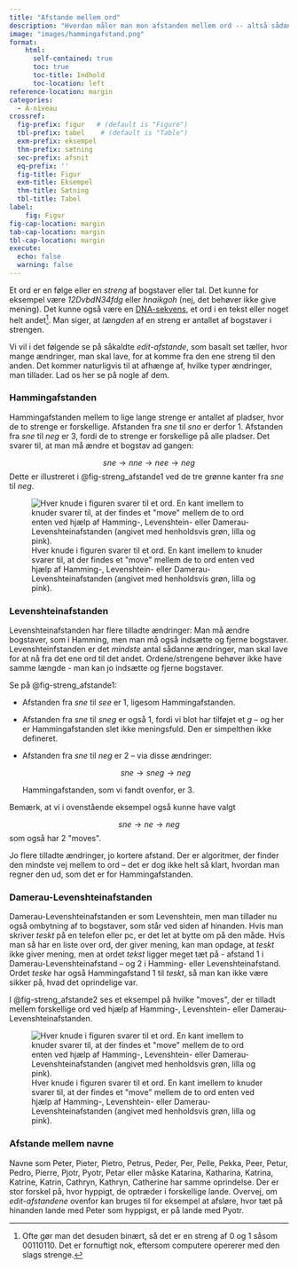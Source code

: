 ```yaml
---
title: "Afstande mellem ord"
description: "Hvordan måler man mon afstanden mellem ord -- altså sådan helt generelt?"
image: "images/hammingafstand.png"
format:
    html: 
      self-contained: true
      toc: true
      toc-title: Indhold
      toc-location: left
reference-location: margin
categories:
  - A-niveau
crossref:
  fig-prefix: figur   # (default is "Figure")
  tbl-prefix: tabel    # (default is "Table")
  exm-prefix: eksempel
  thm-prefix: sætning
  sec-prefix: afsnit
  eq-prefix: ''
  fig-title: Figur
  exm-title: Eksempel
  thm-title: Sætning
  tbl-title: Tabel
label:
    fig: Figur
fig-cap-location: margin
tab-cap-location: margin
tbl-cap-location: margin
execute:
  echo: false
  warning: false
---
```


Et ord er en følge eller en *streng* af bogstaver eller tal. Det kunne for eksempel være *12DvbdN34fdg* eller *hnaikgoh* (nej, det behøver ikke give mening). Det kunne også være en [DNA-sekvens](AfstandeMellemDNA.qmd), et ord i en tekst eller noget helt andet[^1]. Man siger, at *længden* af en streng er antallet af bogstaver i strengen. 

Vi vil i det følgende se på såkaldte *edit-afstande*, som basalt set tæller, hvor mange ændringer, man skal lave, for at komme fra den ene streng til den anden.
Det kommer naturligvis til at afhænge af, hvilke typer ændringer, man tillader. Lad os her se på nogle af dem.

### Hammingafstanden
Hammingafstanden mellem to lige lange strenge er antallet af pladser, hvor de to strenge er forskellige. Afstanden fra *sne* til *sno* er derfor $1$. Afstanden fra *sne* til *neg* er $3$, fordi de to strenge er forskellige på alle pladser. Det svarer til, at man må ændre et bogstav ad gangen: 

$$ sne \rightarrow nne \rightarrow nee \rightarrow neg$$
Dette er illustreret i @fig-streng_afstande1 ved de tre grønne kanter fra *sne* til *neg*.

![Hver knude i figuren svarer til et ord. En kant imellem to knuder svarer til, at der findes et \"move\" mellem de to ord  enten ved hjælp af Hamming-, Levenshtein- eller Damerau-Levenshteinafstanden (angivet med henholdsvis grøn, lilla og pink).](images/streng_afstande1.png){#fig-streng_afstande1}

### Levenshteinafstanden{#sec-levenshteinafstanden}
Levenshteinafstanden har flere tilladte ændringer: Man må ændre
bogstaver, som i Hamming, men man må også indsætte og fjerne
bogstaver. Levenshteinfstanden er det *mindste* antal sådanne
ændringer, man skal lave for at nå fra det ene ord til det andet.
Ordene/strengene behøver ikke have samme længde - man kan jo
indsætte og fjerne bogstaver.

Se på @fig-streng_afstande1:

- Afstanden fra *sne* til *see* er $1$, ligesom Hammingafstanden.

- Afstanden fra *sne* til *sneg* er også $1$, fordi vi blot har tilføjet et *g* -- og her er Hammingafstanden slet ikke meningsfuld. Den er simpelthen ikke defineret.

- Afstanden fra *sne* til *neg* er $2$ -- via disse ændringer: 
    
    $$sne \rightarrow sneg \rightarrow neg$$ 
    
    Hammingafstanden, som vi fandt ovenfor, er $3$.
    
Bemærk, at vi i ovenstående eksempel også kunne have valgt 
    
$$sne \rightarrow ne \rightarrow neg$$ 
som også har $2$ \"moves\".
    
Jo flere tilladte ændringer, jo kortere afstand. Der er algoritmer,
der finder den mindste vej mellem to ord -- det er dog ikke helt så
klart, hvordan man regner den ud, som det er for Hammingafstanden. 

### Damerau-Levenshteinafstanden
Damerau-Levenshteinafstanden er som Levenshtein, men man tillader nu
også ombytning af to bogstaver, som står ved siden af hinanden. Hvis
man skriver *teskt* på en telefon eller pc, er det let at bytte om på
den måde. Hvis man så har en liste over ord, der giver mening, kan
man opdage, at *teskt* ikke giver mening, men at ordet *tekst* ligger
meget tæt på - afstand $1$ i Damerau-Levenshteinafstand -- og $2$ i Hamming- eller Levenshteinafstand. Ordet *teske* har også Hammingafstand $1$ til *teskt*,
så man kan ikke være sikker på, hvad det oprindelige var.

I @fig-streng_afstande2 ses et eksempel på hvilke \"moves\", der er tilladt mellem forskellige ord ved hjælp af Hamming-, Levenshtein- eller Damerau-Levenshteinafstanden.

![Hver knude i figuren svarer til et ord. En kant imellem to knuder svarer til, at der findes et \"move\" mellem de to ord  enten ved hjælp af Hamming-, Levenshtein- eller Damerau-Levenshteinafstanden (angivet med henholdsvis grøn, lilla og pink).](images/streng_afstande2.png){#fig-streng_afstande2}

### Afstande mellem navne 
Navne som Peter, Pieter, Pietro, Petrus, Peder, Per, Pelle, Pekka, Peer, Petur, Pedro, Pierre, Pjotr, Pyotr, Petar eller måske Katarina, Katharina, Katrina, Katrine, Katrin, Cathryn, Kathryn, Catherine har samme oprindelse. Der er stor forskel på, hvor hyppigt, de optræder i forskellige lande. Overvej, om *edit-afstandene* ovenfor kan bruges til for eksempel at afsløre, hvor tæt på hinanden lande med Peter som hyppigst, er på lande med Pyotr.

[^1]: Ofte gør man det desuden binært, så det er en streng af $0$ og $1$
    såsom $00110110.$ Det er fornuftigt nok, eftersom computere opererer
    med den slags strenge.
